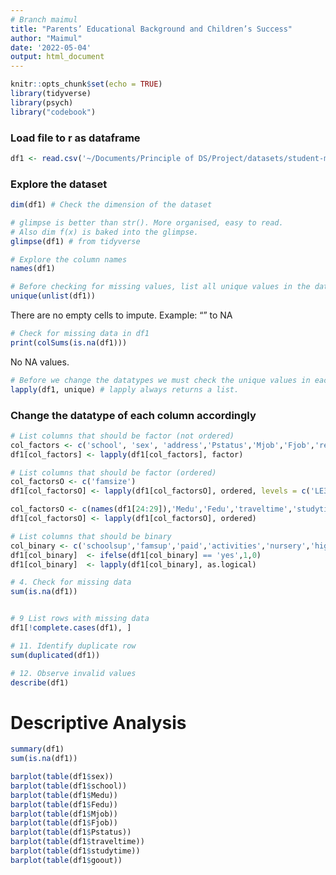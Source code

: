 ```yaml
---
# Branch maimul
title: "Parents’ Educational Background and Children’s Success"
author: "Maimul"
date: '2022-05-04'
output: html_document
---
```


```r
knitr::opts_chunk$set(echo = TRUE)
library(tidyverse)
library(psych)
library("codebook")
```


### Load file to r as dataframe
```r
df1 <- read.csv('~/Documents/Principle of DS/Project/datasets/student-mat.csv') # Change this according to the file name and directory of the file.

```



### Explore the dataset
```r
dim(df1) # Check the dimension of the dataset

# glimpse is better than str(). More organised, easy to read. 
# Also dim f(x) is baked into the glimpse.
glimpse(df1) # from tidyverse

# Explore the column names
names(df1)

# Before checking for missing values, list all unique values in the dataframe. Look for "" cells
unique(unlist(df1))
```
There are no empty cells to impute. Example: "" to NA

```r
# Check for missing data in df1
print(colSums(is.na(df1)))
```
No NA values. 

```r
# Before we change the datatypes we must check the unique values in each column.
lapply(df1, unique) # lapply always returns a list. 
```


### Change the datatype of each column accordingly 
```r
# List columns that should be factor (not ordered)
col_factors <- c('school', 'sex', 'address','Pstatus','Mjob','Fjob','reason','guardian')
df1[col_factors] <- lapply(df1[col_factors], factor)

# List columns that should be factor (ordered)
col_factorsO <- c('famsize')
df1[col_factorsO] <- lapply(df1[col_factorsO], ordered, levels = c('LE3','GT3'))

col_factorsO <- c(names(df1[24:29]),'Medu','Fedu','traveltime','studytime')
df1[col_factorsO] <- lapply(df1[col_factorsO], ordered)

# List columns that should be binary
col_binary <- c('schoolsup','famsup','paid','activities','nursery','higher','internet','romantic')
df1[col_binary]  <- ifelse(df1[col_binary] == 'yes',1,0)
df1[col_binary]  <- lapply(df1[col_binary], as.logical)


```

```r
# 4. Check for missing data
sum(is.na(df1))


# 9 List rows with missing data
df1[!complete.cases(df1), ]

# 11. Identify duplicate row
sum(duplicated(df1))  

# 12. Observe invalid values
describe(df1)
```



# Descriptive Analysis
```r
summary(df1)
sum(is.na(df1))

barplot(table(df1$sex))
barplot(table(df1$school))
barplot(table(df1$Medu))
barplot(table(df1$Fedu))
barplot(table(df1$Mjob))
barplot(table(df1$Fjob))
barplot(table(df1$Pstatus))
barplot(table(df1$traveltime))
barplot(table(df1$studytime))
barplot(table(df1$goout))
```


